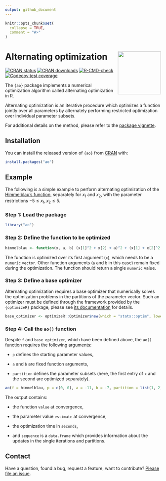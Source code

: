 ```yaml
---
output: github_document
---
```


<!-- README.md is generated from README.Rmd. Please edit that file -->

```r
knitr::opts_chunk$set(
  collapse = TRUE,
  comment = "#>"
)
```

# Alternating optimization <img src="man/figures/logo.png" align="right" height="139" />

<!-- badges: start -->
[![CRAN status](https://www.r-pkg.org/badges/version/ao)](https://CRAN.R-project.org/package=ao)
[![CRAN downloads](https://cranlogs.r-pkg.org/badges/last-month/ao)](https://CRAN.R-project.org/package=ao)
[![R-CMD-check](https://github.com/loelschlaeger/ao/workflows/R-CMD-check/badge.svg)](https://github.com/loelschlaeger/ao/actions)
[![Codecov test coverage](https://codecov.io/gh/loelschlaeger/ao/branch/main/graph/badge.svg)](https://app.codecov.io/gh/loelschlaeger/ao?branch=main)
<!-- badges: end -->

The `{ao}` package implements a numerical optimization algorithm called alternating optimization in R. 

Alternating optimization is an iterative procedure which optimizes a function jointly over all parameters by alternately performing restricted optimization over individual parameter subsets. 

For additional details on the method, please refer to the [package vignette](https://loelschlaeger.de/ao/articles/ao.html).

## Installation

You can install the released version of `{ao}` from [CRAN](https://CRAN.R-project.org) with:

```r
install.packages("ao")
```

## Example

The following is a simple example to perform alternating optimization of the [Himmelblau's function](https://en.wikipedia.org/wiki/Himmelblau%27s_function), separately for $x_1$ and $x_2$, with the parameter restrictions $-5 \leq x_1, x_2 \leq 5$.

### Step 1: Load the package

```r
library("ao")
```

### Step 2: Define the function to be optimized

```r
himmelblau <- function(x, a, b) (x[1]^2 + x[2] + a)^2 + (x[1] + x[2]^2 + b)^2
```

The function is optimized over its first argument (`x`), which needs to be a `numeric` `vector`. Other function arguments (`a` and `b` in this case) remain fixed during the optimization. The function should return a single `numeric` value.

### Step 3: Define a base optimizer

Alternating optimization requires a base optimizer that numerically solves the optimization problems in the partitions of the parameter vector. Such an optimizer must be defined through the framework provided by the `{optimizeR}` package, please see [its documentation](https://loelschlaeger.de/optimizeR/) for details.

```r
base_optimizer <- optimizeR::Optimizer$new(which = "stats::optim", lower = -5, upper = 5, method = "L-BFGS-B")
```

### Step 4: Call the `ao()` function

Despite `f` and `base_optimizer`, which have been defined above, the `ao()` function requires the following arguments:

- `p` defines the starting parameter values,

- `a` and `b` are fixed function arguments,

- `partition` defines the parameter subsets (here, the first entry of `x` and the second are optimized separately).

```r
ao(f = himmelblau, p = c(0, 0), a = -11, b = -7, partition = list(1, 2), base_optimizer = base_optimizer)
```

The output contains:

- the function `value` at convergence,

- the parameter value `estimate` at convergence,

- the optimization time in `seconds`,

- and `sequence` is a `data.frame` which provides information about the updates in the single iterations and partitions.

## Contact

Have a question, found a bug, request a feature, want to contribute? [Please file an issue](https://github.com/loelschlaeger/ao/issues/new/choose).
